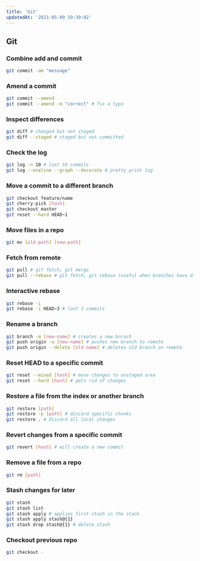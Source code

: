 ```yaml
---
title: 'Git'
updatedAt: '2021-05-09 19:39:02'
---
```


## Git

### Combine add and commit

```bash
git commit -am "message"
```

### Amend a commit

```bash
git commit --amend
git commit --amend -m "correct" # fix a typo
```

### Inspect differences

```bash
git diff # changed but not staged
git diff --staged # staged but not committed
```

### Check the log

```bash
git log -n 10 # last 10 commits
git log --oneline --graph --decorate # pretty print log
```

### Move a commit to a different branch

```bash
git checkout feature/name
git cherry-pick [hash]
git checkout master
git reset --hard HEAD~1
```

### Move files in a repo

```bash
git mv [old-path] [new-path]
```

### Fetch from remote

```bash
git pull # git fetch; git merge
git pull --rebase # git fetch; git rebase (useful when branches have diverged)
```

### Interactive rebase

```bash
git rebase -i
git rebase -i HEAD~3 # last 3 commits
```

### Rename a branch

```bash
git branch -m [new-name] # creates a new bnrach
git push origin -u [new-name] # pushes new branch to remote
git push origin --delete [old-name] # deletes old branch on remote
```

### Reset HEAD to a specific commit

```bash
git reset --mixed [hash] # move changes to unstaged area
git reset --hard [hash] # gets rid of changes
```

### Restore a file from the index or another branch

```bash
git restore [path]
git restore -p [path] # discard specific chunks
git restore . # discard all local changes
```

### Revert changes from a specific commit

```bash
git revert [hash] # will create a new commit
```

### Remove a file from a repo

```bash
git rm [path]
```

### Stash changes for later

```bash
git stash
git stash list
git stash apply # applies first stash in the stack
git stash apply stash@{1}
git stash drop stash@{1} # delete stash
```

### Checkout previous repo

```bash
git checkout -
```
